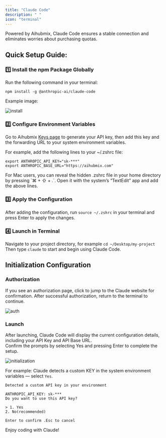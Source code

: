 ```yaml
---
title: "Claude Code"
description: " "
icon: "terminal"
---
```


Powered by Aihubmix, Claude Code ensures a stable connection and eliminates worries about purchasing quotas.

## Quick Setup Guide:

### 1️⃣ Install the npm Package Globally

Run the following command in your terminal:

```shell
npm install -g @anthropic-ai/claude-code
```

Example image:

![install](/media/en/aihubmix-claude-code-npm.png)

### 2️⃣ Configure Environment Variables

Go to Aihubmix [Keys page](https://aihubmix.com/token) to generate your API key, then add this key and the forwarding URL to your system environment variables.

For example, add the following lines to your ~/.zshrc file:

```shell
export ANTHROPIC_API_KEY="sk-***"
export ANTHROPIC_BASE_URL="https://aihubmix.com"
```

<Tip>
  For Mac users, you can reveal the hidden .zshrc file in your home directory by pressing `⌘ + ⇧ + .`. Open it with the system’s “TextEdit” app and add the above lines.
</Tip>

### 3️⃣ Apply the Configuration

After adding the configuration, run `source ~/.zshrc` in your terminal and press Enter to apply the changes.

### 4️⃣ Launch in Terminal

Navigate to your project directory, for example `cd ~/Desktop/my-project`\
Then type `claude` to start and begin using Claude Code.

## Initialization Configuration

### Authorization

If you see an authorization page, click to jump to the Claude website for confirmation. After successful authorization, return to the terminal to continue.

![auth](/media/en/claude-auth.png)

### Launch

After launching, Claude Code will display the current configuration details, including your API Key and API Base URL.\
Confirm the prompts by selecting Yes and pressing Enter to complete the setup.

![initialization](/media/en/aihubmix-claude-code.png)

For example: Claude detects a custom KEY in the system environment variables — select `Yes`.

```
Detected a custom API key in your environment

ANTHROPIC_API_KEY: sk-***
Do you want to use this API key?

> 1. Yes
2. No(recommended)

Enter to confirm .Esc to cancel
```

Enjoy coding with Claude\!
